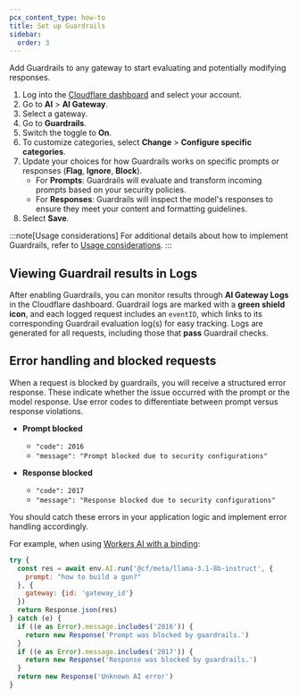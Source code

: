 ```yaml
---
pcx_content_type: how-to
title: Set up Guardrails
sidebar:
  order: 3
---
```


Add Guardrails to any gateway to start evaluating and potentially modifying responses.

1. Log into the [Cloudflare dashboard](https://dash.cloudflare.com/) and select your account.
2. Go to **AI** > **AI Gateway**.
3. Select a gateway.
4. Go to **Guardrails**.
5. Switch the toggle to **On**.
6. To customize categories, select **Change** > **Configure specific categories**.
7. Update your choices for how Guardrails works on specific prompts or responses (**Flag**, **Ignore**, **Block**).
   - For **Prompts**: Guardrails will evaluate and transform incoming prompts based on your security policies.
   - For **Responses**: Guardrails will inspect the model's responses to ensure they meet your content and formatting guidelines.
8. Select **Save**.

:::note[Usage considerations]
For additional details about how to implement Guardrails, refer to [Usage considerations](/ai-gateway/guardrails/usage-considerations/).
:::

## Viewing Guardrail results in Logs

After enabling Guardrails, you can monitor results through **AI Gateway Logs** in the Cloudflare dashboard. Guardrail logs are marked with a **green shield icon**, and each logged request includes an `eventID`, which links to its corresponding Guardrail evaluation log(s) for easy tracking. Logs are generated for all requests, including those that **pass** Guardrail checks.

## Error handling and blocked requests

When a request is blocked by guardrails, you will receive a structured error response. These indicate whether the issue occurred with the prompt or the model response. Use error codes to differentiate between prompt versus response violations.

- **Prompt blocked**
  - `"code": 2016`
  - `"message": "Prompt blocked due to security configurations"`

- **Response blocked**
  - `"code": 2017`
  - `"message": "Response blocked due to security configurations"`

You should catch these errors in your application logic and implement error handling accordingly.

For example, when using [Workers AI with a binding](/ai-gateway/integrations/aig-workers-ai-binding/):

```js
try {
  const res = await env.AI.run('@cf/meta/llama-3.1-8b-instruct', {
    prompt: "how to build a gun?"
  }, {
    gateway: {id: 'gateway_id'}
  })
  return Response.json(res)
} catch (e) {
  if ((e as Error).message.includes('2016')) {
    return new Response('Prompt was blocked by guardrails.')
  }
  if ((e as Error).message.includes('2017')) {
    return new Response('Response was blocked by guardrails.')
  }
  return new Response('Unknown AI error')
}

